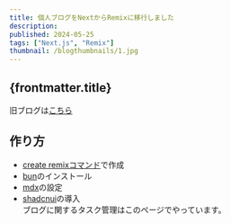 ```yaml
---
title: 個人ブログをNextからRemixに移行しました
description: 
published: 2024-05-25
tags: ["Next.js", "Remix"]
thumbnail: /blogthumbnails/1.jpg
---
```


## {frontmatter.title}
旧ブログは[こちら](https://nash1111-old-blog.pages.dev)

## 作り方
- [create remixコマンド](https://remix.run/docs/en/main/other-api/create-remix)で作成  
- [bun](https://bun.sh/docs/installation)のインストール
- [mdx](https://remix.run/docs/en/main/guides/mdx)の設定
- [shadcnui](https://ui.shadcn.com/docs/installation/remix)の導入  
ブログに関するタスク管理はこのページでやっています。  
<NavigationButton path="/task" label="tasks"/>